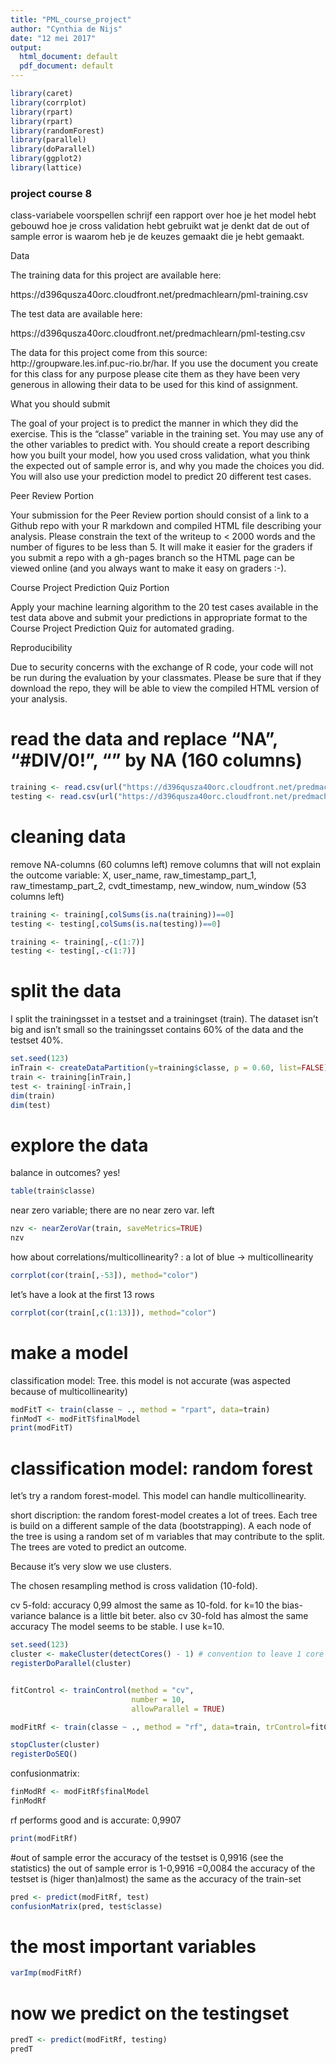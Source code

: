 ---
title: "PML_course_project"
author: "Cynthia de Nijs"
date: "12 mei 2017"
output:
  html_document: default
  pdf_document: default
---

```{r}
library(caret)
library(corrplot)
library(rpart)
library(rpart)
library(randomForest)
library(parallel)
library(doParallel)
library(ggplot2)
library(lattice)
```

### project course 8

class-variabele voorspellen
schrijf een rapport over hoe je het model hebt gebouwd
hoe je cross validation hebt gebruikt
wat je denkt dat de out of sample error is
waarom heb je de keuzes gemaakt die je hebt gemaakt.

Data

The training data for this project are available here:

https://d396qusza40orc.cloudfront.net/predmachlearn/pml-training.csv

The test data are available here:

https://d396qusza40orc.cloudfront.net/predmachlearn/pml-testing.csv

The data for this project come from this source: http://groupware.les.inf.puc-rio.br/har. If you use the document you create for this class for any purpose please cite them as they have been very generous in allowing their data to be used for this kind of assignment.

What you should submit

The goal of your project is to predict the manner in which they did the exercise. This is the "classe" variable in the training set. You may use any of the other variables to predict with. You should create a report describing how you built your model, how you used cross validation, what you think the expected out of sample error is, and why you made the choices you did. You will also use your prediction model to predict 20 different test cases.

Peer Review Portion

Your submission for the Peer Review portion should consist of a link to a Github repo with your R markdown and compiled HTML file describing your analysis. Please constrain the text of the writeup to < 2000 words and the number of figures to be less than 5. It will make it easier for the graders if you submit a repo with a gh-pages branch so the HTML page can be viewed online (and you always want to make it easy on graders :-).

Course Project Prediction Quiz Portion

Apply your machine learning algorithm to the 20 test cases available in the test data above and submit your predictions in appropriate format to the Course Project Prediction Quiz for automated grading.

Reproducibility

Due to security concerns with the exchange of R code, your code will not be run during the evaluation by your classmates. Please be sure that if they download the repo, they will be able to view the compiled HTML version of your analysis.


# read the data and replace "NA", "#DIV/0!", "" by NA (160 columns)

```{r}
training <- read.csv(url("https://d396qusza40orc.cloudfront.net/predmachlearn/pml-training.csv"), na.strings=c("NA","#DIV/0!", ""))
testing <- read.csv(url("https://d396qusza40orc.cloudfront.net/predmachlearn/pml-testing.csv"),  na.strings=c("NA","#DIV/0!", ""))
```

# cleaning data

remove NA-columns (60 columns left)
remove columns that will not explain the outcome variable: X, user_name, raw_timestamp_part_1, raw_timestamp_part_2, cvdt_timestamp, new_window, num_window (53 columns left)

```{r}

training <- training[,colSums(is.na(training))==0]
testing <- testing[,colSums(is.na(testing))==0]

training <- training[,-c(1:7)]
testing <- testing[,-c(1:7)]

```

# split the data

 I split the trainingsset in a testset and a trainingset (train). The dataset isn't big and isn't small so the trainingsset contains 60% of the data and the testset 40%.

```{r}

set.seed(123)
inTrain <- createDataPartition(y=training$classe, p = 0.60, list=FALSE)
train <- training[inTrain,]
test <- training[-inTrain,]
dim(train)
dim(test)

```

# explore the data

 balance in outcomes? yes!

```{r}
table(train$classe)

```


 near zero variable; there are no near zero var. left

```{r}
nzv <- nearZeroVar(train, saveMetrics=TRUE)
nzv
```
how about correlations/multicollinearity? : a lot of blue -> multicollinearity

```{r}

corrplot(cor(train[,-53]), method="color")

```
let's have a look at the first 13 rows
```{r}

corrplot(cor(train[,c(1:13)]), method="color")

```


# make a model

classification model: Tree. this model is not accurate (was aspected because of multicollinearity)

```{r}
modFitT <- train(classe ~ ., method = "rpart", data=train)
finModT <- modFitT$finalModel
print(modFitT)

```

# classification model: random forest

let's try a random forest-model. This model can handle multicollinearity.

short discription:
the random forest-model creates a lot of trees. Each tree is build on a different sample of the data (bootstrapping). A each node of the tree is using a random set of m variables that may contribute to the split. The trees are voted to predict an outcome.


Because it's very slow we use clusters.

The chosen resampling method is cross validation (10-fold).

cv 5-fold: accuracy 0,99 
almost the same as 10-fold. for k=10 the bias-variance balance is a little bit beter.
also cv 30-fold has almost the same accuracy
The model seems to be stable. I use k=10.

```{r}
set.seed(123)
cluster <- makeCluster(detectCores() - 1) # convention to leave 1 core for OS
registerDoParallel(cluster)


fitControl <- trainControl(method = "cv",
                           number = 10,
                           allowParallel = TRUE)

modFitRf <- train(classe ~ ., method = "rf", data=train, trControl=fitControl)

stopCluster(cluster)
registerDoSEQ()

```

confusionmatrix:

```{r}
finModRf <- modFitRf$finalModel
finModRf
```

rf performs good and is accurate: 0,9907

```{r}
print(modFitRf)

``` 

#out of sample error
the accuracy of the testset is 0,9916 (see the statistics)
the out of sample error is 1-0,9916 =0,0084
the accuracy of the testset is (higer than)almost) the same as the accuracy of the train-set
```{r}
pred <- predict(modFitRf, test)
confusionMatrix(pred, test$classe)

```

# the most important variables

```{r}
varImp(modFitRf)

```


# now we predict on the testingset

```{r}
predT <- predict(modFitRf, testing)
predT

```
